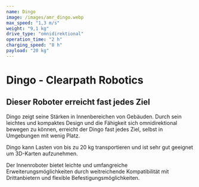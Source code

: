 ```yaml
---
name: Dingo
image: /images/amr_dingo.webp
max_speed: "1,3 m/s"
weight: "9,1 kg"
drive_type: "omnidirektional"
operation_time: "2 h"
charging_speed: "8 h"
payload: "20 kg"
---
```

# Dingo - Clearpath Robotics

## Dieser Roboter erreicht fast jedes Ziel

Dingo zeigt seine Stärken in Innenbereichen von Gebäuden. Durch sein leichtes und kompaktes Design und die Fähigkeit sich omnidirektional bewegen zu können, erreicht der Dingo fast jedes Ziel, selbst in Umgebungen mit wenig Platz.

Dingo kann Lasten von bis zu 20 kg transportieren und ist sehr gut geeignet um 3D-Karten aufzunehmen.

Der Innenroboter bietet leichte und umfangreiche Erweiterungsmöglichkeiten durch weitreichende Kompatibilität mit Drittanbietern und flexible Befestigungsmöglichkeiten.